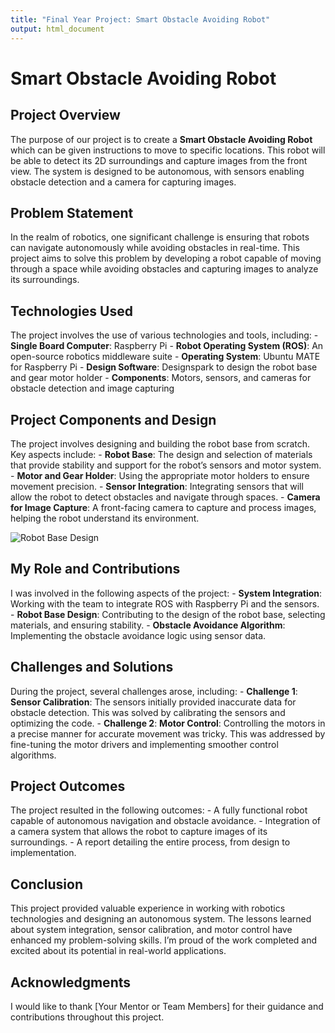 ```yaml
---
title: "Final Year Project: Smart Obstacle Avoiding Robot"
output: html_document
---
```


# Smart Obstacle Avoiding Robot

## Project Overview
The purpose of our project is to create a **Smart Obstacle Avoiding Robot** which can be given instructions to move to specific locations. This robot will be able to detect its 2D surroundings and capture images from the front view. The system is designed to be autonomous, with sensors enabling obstacle detection and a camera for capturing images. 

## Problem Statement
In the realm of robotics, one significant challenge is ensuring that robots can navigate autonomously while avoiding obstacles in real-time. This project aims to solve this problem by developing a robot capable of moving through a space while avoiding obstacles and capturing images to analyze its surroundings.

## Technologies Used
The project involves the use of various technologies and tools, including:
- **Single Board Computer**: Raspberry Pi
- **Robot Operating System (ROS)**: An open-source robotics middleware suite
- **Operating System**: Ubuntu MATE for Raspberry Pi
- **Design Software**: Designspark to design the robot base and gear motor holder
- **Components**: Motors, sensors, and cameras for obstacle detection and image capturing

## Project Components and Design
The project involves designing and building the robot base from scratch. Key aspects include:
- **Robot Base**: The design and selection of materials that provide stability and support for the robot's sensors and motor system.
- **Motor and Gear Holder**: Using the appropriate motor holders to ensure movement precision.
- **Sensor Integration**: Integrating sensors that will allow the robot to detect obstacles and navigate through spaces.
- **Camera for Image Capture**: A front-facing camera to capture and process images, helping the robot understand its environment.

![Robot Base Design](robot big.PNG)  <!-- Add an image of the robot base design -->

## My Role and Contributions
I was involved in the following aspects of the project:
- **System Integration**: Working with the team to integrate ROS with Raspberry Pi and the sensors.
- **Robot Base Design**: Contributing to the design of the robot base, selecting materials, and ensuring stability.
- **Obstacle Avoidance Algorithm**: Implementing the obstacle avoidance logic using sensor data.

## Challenges and Solutions
During the project, several challenges arose, including:
- **Challenge 1**: **Sensor Calibration**: The sensors initially provided inaccurate data for obstacle detection. This was solved by calibrating the sensors and optimizing the code.
- **Challenge 2**: **Motor Control**: Controlling the motors in a precise manner for accurate movement was tricky. This was addressed by fine-tuning the motor drivers and implementing smoother control algorithms.

## Project Outcomes
The project resulted in the following outcomes:
- A fully functional robot capable of autonomous navigation and obstacle avoidance.
- Integration of a camera system that allows the robot to capture images of its surroundings.
- A report detailing the entire process, from design to implementation.


## Conclusion
This project provided valuable experience in working with robotics technologies and designing an autonomous system. The lessons learned about system integration, sensor calibration, and motor control have enhanced my problem-solving skills. I'm proud of the work completed and excited about its potential in real-world applications.

## Acknowledgments
I would like to thank [Your Mentor or Team Members] for their guidance and contributions throughout this project.
